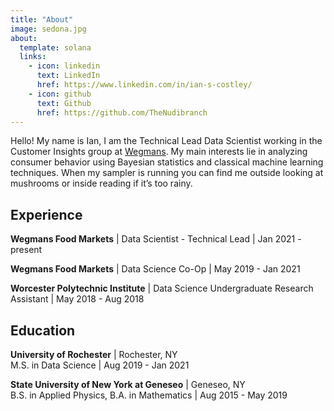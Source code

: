 ```yaml
---
title: "About"
image: sedona.jpg
about:
  template: solana
  links:
    - icon: linkedin
      text: LinkedIn
      href: https://www.linkedin.com/in/ian-s-costley/
    - icon: github
      text: Github
      href: https://github.com/TheNudibranch
---
```

Hello! My name is Ian, I am the Technical Lead Data Scientist working in the Customer Insights group at [Wegmans](https://www.wegmans.com/). My main interests lie in analyzing consumer behavior using Bayesian statistics and classical machine learning techniques. When my sampler is running you can find me outside looking at mushrooms or inside reading if it's too rainy.


## Experience

**Wegmans Food Markets** | Data Scientist - Technical Lead | Jan 2021 - present

**Wegmans Food Markets** | Data Science Co-Op | May 2019 - Jan 2021

**Worcester Polytechnic Institute** | Data Science Undergraduate Research Assistant | May 2018 - Aug 2018

## Education

**University of Rochester** | Rochester, NY\
M.S. in Data Science | Aug 2019 - Jan 2021

**State University of New York at Geneseo** | Geneseo, NY\
B.S. in Applied Physics, B.A. in Mathematics | Aug 2015 - May 2019